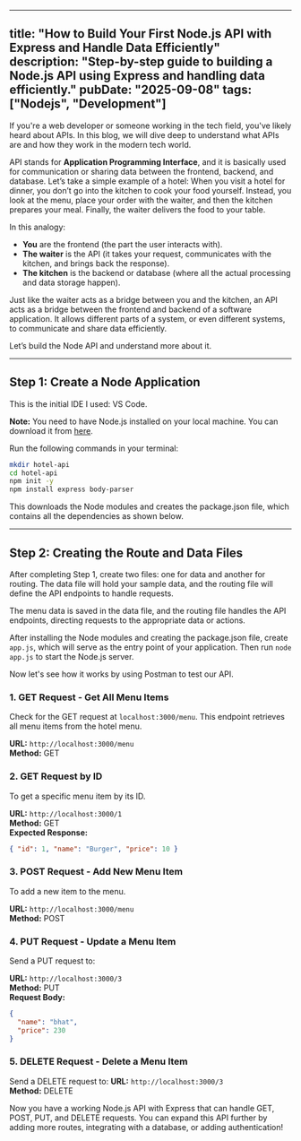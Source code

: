 
---
title: "How to Build Your First Node.js API with Express and Handle Data Efficiently"
description: "Step-by-step guide to building a Node.js API using Express and handling data efficiently."
pubDate: "2025-09-08"
tags: ["Nodejs", "Development"]
---


If you're a web developer or someone working in the tech field, you've likely heard about APIs. In this blog, we will dive deep to understand what APIs are and how they work in the modern tech world.

API stands for **Application Programming Interface**, and it is basically used for communication or sharing data between the frontend, backend, and database. Let’s take a simple example of a hotel: When you visit a hotel for dinner, you don’t go into the kitchen to cook your food yourself. Instead, you look at the menu, place your order with the waiter, and then the kitchen prepares your meal. Finally, the waiter delivers the food to your table.

In this analogy:

- **You** are the frontend (the part the user interacts with).  
- **The waiter** is the API (it takes your request, communicates with the kitchen, and brings back the response).  
- **The kitchen** is the backend or database (where all the actual processing and data storage happen).

Just like the waiter acts as a bridge between you and the kitchen, an API acts as a bridge between the frontend and backend of a software application. It allows different parts of a system, or even different systems, to communicate and share data efficiently.

Let’s build the Node API and understand more about it.

---

## Step 1: Create a Node Application

<BlogImage src={Img1} alt="VS Code IDE setup" width={800} />

This is the initial IDE I used: VS Code.

**Note:** You need to have Node.js installed on your local machine. You can download it from [here](https://nodejs.org/en/download).

Run the following commands in your terminal:

```bash
mkdir hotel-api
cd hotel-api
npm init -y
npm install express body-parser
```

This downloads the Node modules and creates the package.json file, which contains all the dependencies as shown below.

<BlogImage src={Img2} alt="package.json file with dependencies" width={800} />

---

## Step 2: Creating the Route and Data Files

After completing Step 1, create two files: one for data and another for routing. The data file will hold your sample data, and the routing file will define the API endpoints to handle requests.

<BlogImage src={Img4} alt="Data and routing file structure" width={800} />

The menu data is saved in the data file, and the routing file handles the API endpoints, directing requests to the appropriate data or actions.

After installing the Node modules and creating the package.json file, create `app.js`, which will serve as the entry point of your application. Then run `node app.js` to start the Node.js server.

<BlogImage src={Img3} alt="Node.js server running" width={800} />

<BlogImage src={Img5} alt="API project structure" width={800} />

Now let's see how it works by using Postman to test our API.

### 1. GET Request - Get All Menu Items

Check for the GET request at `localhost:3000/menu`. This endpoint retrieves all menu items from the hotel menu.

**URL:** `http://localhost:3000/menu`  
**Method:** GET

<BlogImage src={Img6} alt="GET request for all menu items in Postman" width={800} />

### 2. GET Request by ID

To get a specific menu item by its ID.

**URL:** `http://localhost:3000/1`  
**Method:** GET  
**Expected Response:**

```json
{ "id": 1, "name": "Burger", "price": 10 }
```

<BlogImage src={Img7} alt="GET request by ID in Postman" width={800} />

### 3. POST Request - Add New Menu Item

To add a new item to the menu.

**URL:** `http://localhost:3000/menu`  
**Method:** POST

<BlogImage src={Img8} alt="POST request to add new menu item in Postman" width={800} />

### 4. PUT Request - Update a Menu Item

Send a PUT request to:

**URL:** `http://localhost:3000/3`  
**Method:** PUT  
**Request Body:**

```json
{
  "name": "bhat",
  "price": 230
}
```

<BlogImage src={Img9} alt="PUT request to update menu item in Postman" width={800} />

### 5. DELETE Request - Delete a Menu Item

Send a DELETE request to:
**URL:** `http://localhost:3000/3`  
**Method:** DELETE

<BlogImage src={Img10} alt="DELETE request to remove menu item in Postman" width={800} />

Now you have a working Node.js API with Express that can handle GET, POST, PUT, and DELETE requests. You can expand this API further by adding more routes, integrating with a database, or adding authentication!



